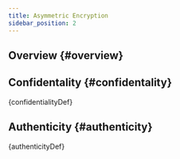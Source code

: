 ```yaml
---
title: Asymmetric Encryption
sidebar_position: 2
---
```



## Overview {#overview}

## Confidentality {#confidentality}

<Diagram>
  {confidentialityDef}
</Diagram>

## Authenticity {#authenticity}
<Diagram>
  {authenticityDef}
</Diagram>
